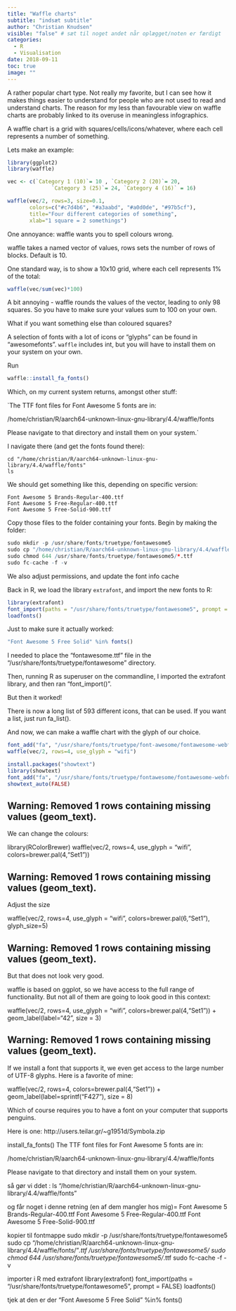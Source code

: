 ```yaml
---
title: "Waffle charts"
subtitle: "indsæt subtitle"
author: "Christian Knudsen"
visible: "false" # sæt til noget andet når oplægget/noten er færdigt
categories:
  - R
  - Visualisation
date: 2018-09-11
toc: true
image: ""
---
```

A rather popular chart type. Not really my favorite, but I can see how it makes things easier to understand for people who are not used to read and understand charts. The reason for my less than favourable view on waffle charts are probably linked to its overuse in meaningless infographics.

A waffle chart is a grid with squares/cells/icons/whatever, where each cell represents a number of something.

Lets make an example:
```r
library(ggplot2)
library(waffle)
```

```r
vec <- c(`Category 1 (10)`= 10 , `Category 2 (20)`= 20,
              `Category 3 (25)`= 24, `Category 4 (16)` = 16)

waffle(vec/2, rows=3, size=0.1, 
       colors=c("#c7d4b6", "#a3aabd", "#a0d0de", "#97b5cf"), 
       title="Four different categories of something", 
       xlab="1 square = 2 somethings")

```





One annoyance: waffle wants you to spell colours wrong.

waffle takes a named vector of values, rows sets the number of rows of blocks. Default is 10.

One standard way, is to show a 10x10 grid, where each cell represents 1% of the total:

```r
waffle(vec/sum(vec)*100)
```



A bit annoying - waffle rounds the values of the vector, leading to only 98 squares. So you have to make sure your values sum to 100 on your own.

What if you want something else than coloured squares?

A selection of fonts with a lot of icons or "glyphs" can be found in
"awesomefonts". `waffle` includes int, but you will have to install them on
your system on your own.

Run

```r
waffle::install_fa_fonts()
```
Which, on my current system returns, amongst other stuff:

`The TTF font files for Font Awesome 5 fonts are in:

/home/christian/R/aarch64-unknown-linux-gnu-library/4.4/waffle/fonts

Please navigate to that directory and install them on your system.`

I navigate there (and get the fonts found there):

```eval
cd "/home/christian/R/aarch64-unknown-linux-gnu-library/4.4/waffle/fonts"
ls
```

We should get something like this, depending on specific version:

```eval
Font Awesome 5 Brands-Regular-400.ttf
Font Awesome 5 Free-Regular-400.ttf
Font Awesome 5 Free-Solid-900.ttf
```

Copy those files to the folder containing your fonts. Begin by making the folder:

```r
sudo mkdir -p /usr/share/fonts/truetype/fontawesome5
sudo cp "/home/christian/R/aarch64-unknown-linux-gnu-library/4.4/waffle/fonts/"*.ttf /usr/share/fonts/truetype/fontawesome5/
sudo chmod 644 /usr/share/fonts/truetype/fontawesome5/*.ttf
sudo fc-cache -f -v
```

We also adjust permissions, and update the font info cache

Back in R, we load the library `extrafont`, and import the new fonts to R:
```r
library(extrafont)
font_import(paths = "/usr/share/fonts/truetype/fontawesome5", prompt = FALSE)
loadfonts()

```

Just to make sure it actually worked:
```r
"Font Awesome 5 Free Solid" %in% fonts()
```






I needed to place the “fontawesome.ttf” file in the “/usr/share/fonts/truetype/fontawesome” directory.

Then, running R as superuser on the commandline, I imported the extrafont library, and then ran “font_import()”.

But then it worked!

There is now a long list of 593 different icons, that can be used. If you want a list, just run fa_list().

And now, we can make a waffle chart with the glyph of our choice.


```r
font_add("fa", "/usr/share/fonts/truetype/font-awesome/fontawesome-webfont.ttf")
waffle(vec/2, rows=4, use_glyph = "wifi")

install.packages("showtext")
library(showtext)
font_add("fa", "/usr/share/fonts/truetype/fontawesome/fontawesome-webfont.ttf")
showtext_auto(FALSE)
```


## Warning: Removed 1 rows containing missing values (geom_text).


We can change the colours:

library(RColorBrewer)
waffle(vec/2, rows=4, use_glyph = "wifi", colors=brewer.pal(4,"Set1"))

## Warning: Removed 1 rows containing missing values (geom_text).


Adjust the size

waffle(vec/2, rows=4, use_glyph = "wifi", colors=brewer.pal(6,"Set1"), glyph_size=5)

## Warning: Removed 1 rows containing missing values (geom_text).



But that does not look very good.

waffle is based on ggplot, so we have access to the full range of functionality. But not all of them are going to look good in this context:

waffle(vec/2, rows=4, use_glyph = "wifi", colors=brewer.pal(4,"Set1")) +
  geom_label(label="42", size = 3)

## Warning: Removed 1 rows containing missing values (geom_text).


If we install a font that supports it, we even get access to the large number of UTF-8 glyphs. Here is a favorite of mine:

waffle(vec/2, rows=4, colors=brewer.pal(4,"Set1")) +
  geom_label(label=sprintf("\U1F427"), size = 8)


Which of course requires you to have a font on your computer that supports penguins.

Here is one:
http://users.teilar.gr/~g1951d/Symbola.zip



install_fa_fonts()
The TTF font files for Font Awesome 5 fonts are in:

/home/christian/R/aarch64-unknown-linux-gnu-library/4.4/waffle/fonts

Please navigate to that directory and install them on your system.

så gør vi ddet : 
ls "/home/christian/R/aarch64-unknown-linux-gnu-library/4.4/waffle/fonts"

og får noget i denne retning (en af dem mangler hos mig)=
Font Awesome 5 Brands-Regular-400.ttf
Font Awesome 5 Free-Regular-400.ttf
Font Awesome 5 Free-Solid-900.ttf

kopier til fontmappe
sudo mkdir -p /usr/share/fonts/truetype/fontawesome5
sudo cp "/home/christian/R/aarch64-unknown-linux-gnu-library/4.4/waffle/fonts/"*.ttf /usr/share/fonts/truetype/fontawesome5/
sudo chmod 644 /usr/share/fonts/truetype/fontawesome5/*.ttf
sudo fc-cache -f -v

importer i R med extrafont
library(extrafont)
font_import(paths = "/usr/share/fonts/truetype/fontawesome5", prompt = FALSE)
loadfonts()

tjek at den er der
"Font Awesome 5 Free Solid" %in% fonts()

